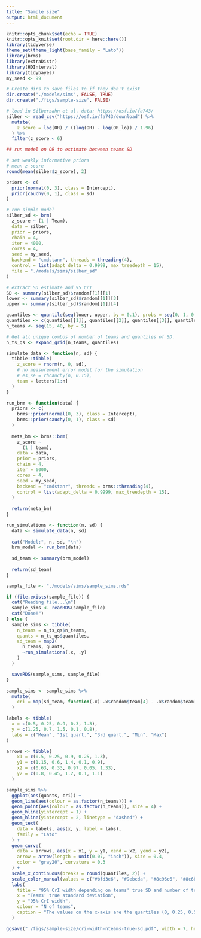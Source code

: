 ```yaml
---
title: "Sample size"
output: html_document
---
```


```r
knitr::opts_chunk$set(echo = TRUE)
knitr::opts_knit$set(root.dir = here::here())
library(tidyverse)
theme_set(theme_light(base_family = "Lato"))
library(brms)
library(extraDistr)
library(HDInterval)
library(tidybayes)
my_seed <- 99
```

```r
# Create dirs to save files to if they don't exist
dir.create("./models/sims", FALSE, TRUE)
dir.create("./figs/sample-size", FALSE)
```


```r
# load in Silberzahn et al. data: https://osf.io/fa743/
silber <- read_csv("https://osf.io/fa743/download") %>%
  mutate(
    z_score = log(OR) / ((log(OR) - log(OR_lo)) / 1.96)
  ) %>%
  filter(z_score < 6)

## run model on OR to estimate between teams SD

# set weakly informative priors
# mean z-score
round(mean(silber$z_score), 2)

priors <- c(
  prior(normal(0, 3), class = Intercept),
  prior(cauchy(0, 1), class = sd)
)

# run simple model
silber_sd <- brm(
  z_score ~ (1 | Team),
  data = silber,
  prior = priors,
  chain = 4,
  iter = 4000,
  cores = 4,
  seed = my_seed,
  backend = "cmdstanr", threads = threading(4),
  control = list(adapt_delta = 0.9999, max_treedepth = 15),
  file = "./models/sims/silber_sd"
)

# extract SD estimate and 95 CrI
SD <- summary(silber_sd)$random[[1]][1]
lower <- summary(silber_sd)$random[[1]][3]
upper <- summary(silber_sd)$random[[1]][4]

quantiles <- quantile(seq(lower, upper, by = 0.1), probs = seq(0, 1, 0.25),  na.rm = FALSE)
quantiles <- c(quantiles[[1]], quantiles[[2]], quantiles[[3]], quantiles[[4]], quantiles[[5]])
n_teams <- seq(15, 40, by = 5)

# Get all unique combos of number of teams and quantiles of SD.
n_ts_qs <- expand_grid(n_teams, quantiles)
```

```r
simulate_data <- function(n, sd) {
  tibble::tibble(
    z_score = rnorm(n, 0, sd),
    # no measurement error model for the simulation
    # es_se = rhcauchy(n, 0.15),
    team = letters[1:n]
  )
}

run_brm <- function(data) {
  priors <- c(
    brms::prior(normal(0, 3), class = Intercept),
    brms::prior(cauchy(0, 1), class = sd)
  )
  
  meta_bm <- brms::brm(
    z_score ~
      (1 | team),
    data = data,
    prior = priors,
    chain = 4,
    iter = 6000,
    cores = 4,
    seed = my_seed,
    backend = "cmdstanr", threads = brms::threading(4),
    control = list(adapt_delta = 0.9999, max_treedepth = 15),
  )
  
  return(meta_bm)
}

run_simulations <- function(n, sd) {
  data <- simulate_data(n, sd)
  
  cat("Model:", n, sd, "\n")
  brm_model <- run_brm(data)
  
  sd_team <- summary(brm_model)
  
  return(sd_team)
}
```


```r
sample_file <- "./models/sims/sample_sims.rds"

if (file.exists(sample_file)) {
  cat("Reading file...\n")
  sample_sims <- readRDS(sample_file)
  cat("Done!")
} else {
  sample_sims <- tibble(
    n_teams = n_ts_qs$n_teams,
    quants = n_ts_qs$quantiles,
    sd_team = map2(
      n_teams, quants,
      ~run_simulations(.x, .y)
    )
  )

  saveRDS(sample_sims, sample_file)
}
```

```r
sample_sims <- sample_sims %>%
  mutate(
    cri = map(sd_team, function(.x) .x$random$team[4] - .x$random$team[3]) %>% unlist()
  )

labels <- tibble(
  x = c(0.5, 0.25, 0.9, 0.3, 1.3),
  y = c(1.25, 0.7, 1.5, 0.1, 0.8),
  labs = c("Mean", "1st quart.", "3rd quart.", "Min", "Max")
)

arrows <- tibble(
    x1 = c(0.5, 0.25, 0.9, 0.25, 1.3),
    y1 = c(1.15, 0.6, 1.4, 0.1, 0.9),
    x2 = c(0.63, 0.33, 0.97, 0.05, 1.33),
    y2 = c(0.8, 0.45, 1.2, 0.1, 1.1)
  )

sample_sims %>%
  ggplot(aes(quants, cri)) +
  geom_line(aes(colour = as.factor(n_teams))) +
  geom_point(aes(colour = as.factor(n_teams)), size = 4) +
  geom_hline(yintercept = 1) +
  geom_hline(yintercept = 2, linetype = "dashed") +
  geom_text(
    data = labels, aes(x, y, label = labs),
    family = "Lato"
  ) +
  geom_curve(
    data = arrows, aes(x = x1, y = y1, xend = x2, yend = y2),
    arrow = arrow(length = unit(0.07, "inch")), size = 0.4,
    color = "gray20", curvature = 0.3
  ) +
  scale_x_continuous(breaks = round(quantiles, 2)) +
  scale_color_manual(values = c("#bfd3e6", "#9ebcda", "#8c96c6", "#8c6bb1", "#88419d", "#6e016b")) +
  labs(
    title = "95% CrI width depending on teams' true SD and number of teams",
    x = "Teams' true standard deviation",
    y = "95% CrI width",
    colour = "N of teams",
    caption = "The values on the x-axis are the quartiles (0, 0.25, 0.5, 0.75, 1)\nof the estimated teams' SD from Silberzahn et al."
  )

ggsave("./figs/sample-size/cri-width-nteams-true-sd.pdf", width = 7, height = 5, device = cairo_pdf)
```

